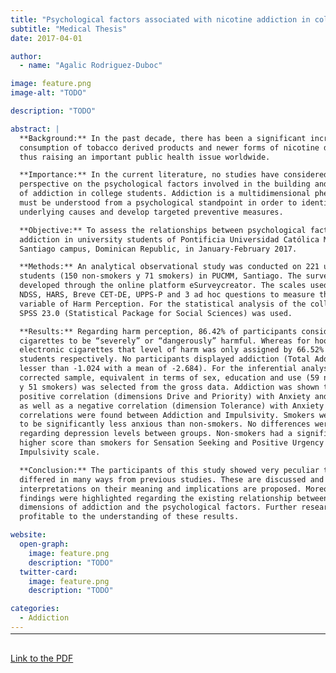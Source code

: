 ```yaml
---
title: "Psychological factors associated with nicotine addiction in college students"
subtitle: "Medical Thesis"
date: 2017-04-01

author:
  - name: "Agalic Rodriguez-Duboc"

image: feature.png
image-alt: "TODO"

description: "TODO"

abstract: |
  **Background:** In the past decade, there has been a significant increase in the 
  consumption of tobacco derived products and newer forms of nicotine delivery; 
  thus raising an important public health issue worldwide.

  **Importance:** In the current literature, no studies have considered a global 
  perspective on the psychological factors involved in the building and perpetuation 
  of addiction in college students. Addiction is a multidimensional phenomenon that 
  must be understood from a psychological standpoint in order to identify its 
  underlying causes and develop targeted preventive measures.

  **Objective:** To assess the relationships between psychological factors and nicotine 
  addiction in university students of Pontificia Universidad Católica Madre y Maestra, 
  Santiago campus, Dominican Republic, in January-February 2017.

  **Methods:** An analytical observational study was conducted on 221 university 
  students (150 non-smokers y 71 smokers) in PUCMM, Santiago. The survey was 
  developed through the online platform eSurveycreator. The scales used were: 
  NDSS, HARS, Breve CET-DE, UPPS-P and 3 ad hoc questions to measure the 
  variable of Harm Perception. For the statistical analysis of the collected data,
  SPSS 23.0 (Statistical Package for Social Sciences) was used.

  **Results:** Regarding harm perception, 86.42% of participants considered 
  cigarettes to be “severely” or “dangerously” harmful. Whereas for hookah and 
  electronic cigarettes that level of harm was only assigned by 66.52% y 47.96% of 
  students respectively. No participants displayed addiction (Total Addiction score 
  lesser than -1.024 with a mean of -2.684). For the inferential analysis, a randomly 
  corrected sample, equivalent in terms of sex, education and use (59 non-smokers 
  y 51 smokers) was selected from the gross data. Addiction was shown to have a 
  positive correlation (dimensions Drive and Priority) with Anxiety and Depression, 
  as well as a negative correlation (dimension Tolerance) with Anxiety alone. No 
  correlations were found between Addiction and Impulsivity. Smokers were found 
  to be significantly less anxious than non-smokers. No differences were found 
  regarding depression levels between groups. Non-smokers had a significantly 
  higher score than smokers for Sensation Seeking and Positive Urgency on the 
  Impulsivity scale.

  **Conclusion:** The participants of this study showed very peculiar traits. The results 
  differed in many ways from previous studies. These are discussed and 
  interpretations on their meaning and implications are proposed. Moreover, new 
  findings were highlighted regarding the existing relationship between the 
  dimensions of addiction and the psychological factors. Further research will be 
  profitable to the understanding of these results.

website:
  open-graph:
    image: feature.png
    description: "TODO"
  twitter-card:
    image: feature.png
    description: "TODO"

categories:
  - Addiction
---
```


<hr style="margin-bottom: 30px; margin-top: -12px">

<object data="MD Thesis.pdf" type="application/pdf" width="100%" height="900">
  <p><a href="MD Thesis.pdf">Link to the PDF</a></p>
</object>